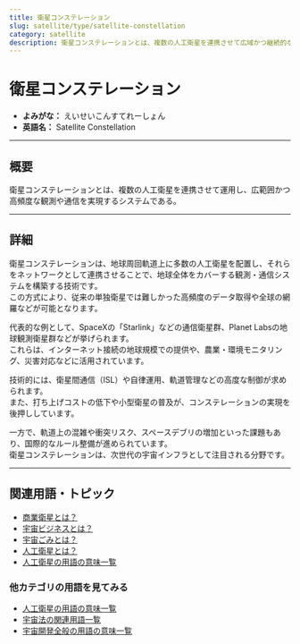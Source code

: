 ```yaml
---
title: 衛星コンステレーション
slug: satellite/type/satellite-constellation
category: satellite
description: 衛星コンステレーションとは、複数の人工衛星を連携させて広域かつ継続的なサービスを提供する運用方式である。
---
```



<Head>
  <script type="application/ld+json">
    {`{
      "@context": "https://schema.org",
      "@type": "DefinedTerm",
      "name": "衛星コンステレーション",
      "inDefinedTermSet": "https://www.space-portal.org",
      "termCode": "satellite/type/satellite-constellation",
      "description": "衛星コンステレーションとは、複数の人工衛星を連携させて広域かつ継続的なサービスを提供する運用方式である。",
      "url": "https://www.space-portal.org/docs/satellite/type/satellite-constellation"
    }`}
  </script>
</Head>

# 衛星コンステレーション

- **よみがな：** えいせいこんすてれーしょん  
- **英語名：** Satellite Constellation  

---

## 概要

衛星コンステレーションとは、複数の人工衛星を連携させて運用し、広範囲かつ高頻度な観測や通信を実現するシステムである。

---

## 詳細

衛星コンステレーションは、地球周回軌道上に多数の人工衛星を配置し、それらをネットワークとして連携させることで、地球全体をカバーする観測・通信システムを構築する技術です。  
この方式により、従来の単独衛星では難しかった高頻度のデータ取得や全球の網羅などが可能となります。  

代表的な例として、SpaceXの「Starlink」などの通信衛星群、Planet Labsの地球観測衛星群などが挙げられます。  
これらは、インターネット接続の地球規模での提供や、農業・環境モニタリング、災害対応などに活用されています。  

技術的には、衛星間通信（ISL）や自律運用、軌道管理などの高度な制御が求められます。  
また、打ち上げコストの低下や小型衛星の普及が、コンステレーションの実現を後押ししています。  

一方で、軌道上の混雑や衝突リスク、スペースデブリの増加といった課題もあり、国際的なルール整備が進められています。  
衛星コンステレーションは、次世代の宇宙インフラとして注目される分野です。

---

## 関連用語・トピック

- [商業衛星とは？](/docs/satellite/type/commercial-sat)
- [宇宙ビジネスとは？](/docs/business/space-business)
- [宇宙ごみとは？](/docs/satellite/type/space-debris)
- [人工衛星とは？](/docs/satellite/satellite)
- [人工衛星の用語の意味一覧](/docs/category/satellite)

### 他カテゴリの用語を見てみる

- [人工衛星の用語の意味一覧](/docs/category/satellite)
- [宇宙法の関連用語一覧](/docs/category/policy)
- [宇宙開発全般の用語の意味一覧](/docs/category/glossary)

